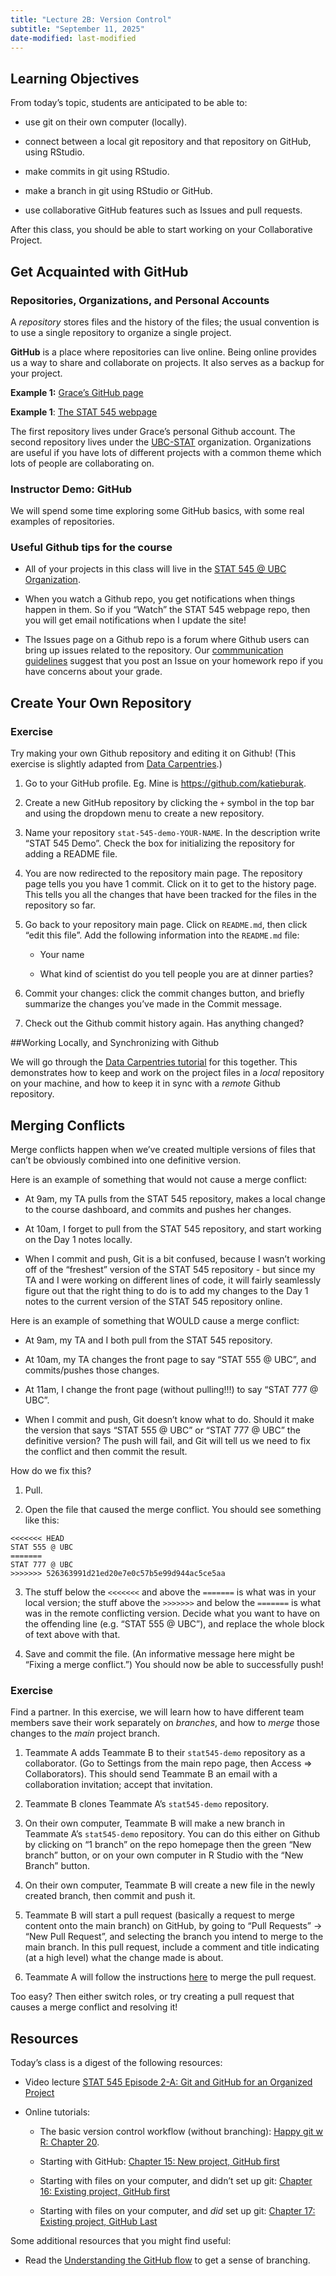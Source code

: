 ```yaml
---
title: "Lecture 2B: Version Control"
subtitle: "September 11, 2025"
date-modified: last-modified
---
```


## Learning Objectives

From today’s topic, students are anticipated to be able to:

-   use git on their own computer (locally).

-   connect between a local git repository and that repository on GitHub, using RStudio.

-   make commits in git using RStudio.

-   make a branch in git using RStudio or GitHub.

-   use collaborative GitHub features such as Issues and pull requests.

After this class, you should be able to start working on your Collaborative Project.


## Get Acquainted with GitHub

### **Repositories, Organizations, and Personal Accounts**

A *repository* stores files and the history of the files; the usual convention is to use a single repository to organize a single project.

**GitHub** is a place where repositories can live online. Being online provides us a way to share and collaborate on projects. It also serves as a backup for your project.

**Example 1:** [Grace's GitHub page](https://github.com/grcetmpk)

**Example 1**: [The STAT 545 webpage](https://github.com/UBC-STAT/STAT545.github.io)

The first repository lives under Grace's personal Github account. The second repository lives under the [UBC-STAT](https://github.com/UBC-STAT) organization. Organizations are useful if you have lots of different projects with a common theme which lots of people are collaborating on.


::: {.callout-tip icon="false"}
### Instructor Demo: GitHub

We will spend some time exploring some GitHub basics, with some real examples of repositories.
:::


### **Useful Github tips for the course**

-   All of your projects in this class will live in the [STAT 545 \@ UBC Organization](https://github.com/stat545ubc-2024).

-   When you watch a Github repo, you get notifications when things happen in them. So if you “Watch” the STAT 545 webpage repo, then you will get email notifications when I update the site!

-   The Issues page on a Github repo is a forum where Github users can bring up issues related to the repository. Our [commmunication guidelines](https://stat545.stat.ubc.ca/slack_communication) suggest that you post an Issue on your homework repo if you have concerns about your grade.


## Create Your Own Repository

::: {.callout-warning icon="false"}
### Exercise

Try making your own Github repository and editing it on Github! (This exercise is slightly adapted from [Data Carpentries](https://datacarpentry.org/rr-version-control/02-git-in-github/index.html).)

1.  Go to your GitHub profile. Eg. Mine is <https://github.com/katieburak>.

2.  Create a new GitHub repository by clicking the `+` symbol in the top bar and using the dropdown menu to create a new repository.

3.  Name your repository `stat-545-demo-YOUR-NAME`. In the description write “STAT 545 Demo”. Check the box for initializing the repository for adding a README file.

4.  You are now redirected to the repository main page. The repository page tells you you have 1 commit. Click on it to get to the history page. This tells you all the changes that have been tracked for the files in the repository so far.

5.  Go back to your repository main page. Click on `README.md`, then click “edit this file”. Add the following information into the `README.md` file:

    -   Your name

    -   What kind of scientist do you tell people you are at dinner parties?

6.  Commit your changes: click the commit changes button, and briefly summarize the changes you’ve made in the Commit message.

7.  Check out the Github commit history again. Has anything changed?
:::



##Working Locally, and Synchronizing with Github

We will go through the [Data Carpentries tutorial](https://datacarpentry.org/rr-version-control/03-git-in-rstudio/) for this together. This demonstrates how to keep and work on the project files in a *local* repository on your machine, and how to keep it in sync with a *remote* Github repository.

## Merging Conflicts

Merge conflicts happen when we’ve created multiple versions of files that can’t be obviously combined into one definitive version.

Here is an example of something that would not cause a merge conflict:

-   At 9am, my TA pulls from the STAT 545 repository, makes a local change to the course dashboard, and commits and pushes her changes.

-   At 10am, I forget to pull from the STAT 545 repository, and start working on the Day 1 notes locally.

-   When I commit and push, Git is a bit confused, because I wasn’t working off of the “freshest” version of the STAT 545 repository - but since my TA and I were working on different lines of code, it will fairly seamlessly figure out that the right thing to do is to add my changes to the Day 1 notes to the current version of the STAT 545 repository online.

Here is an example of something that WOULD cause a merge conflict:

-   At 9am, my TA and I both pull from the STAT 545 repository.

-   At 10am, my TA changes the front page to say “STAT 555 \@ UBC”, and commits/pushes those changes.

-   At 11am, I change the front page (without pulling!!!) to say “STAT 777 \@ UBC”.

-   When I commit and push, Git doesn’t know what to do. Should it make the version that says “STAT 555 \@ UBC” or “STAT 777 \@ UBC” the definitive version? The push will fail, and Git will tell us we need to fix the conflict and then commit the result.

How do we fix this?

1.  Pull.

2.  Open the file that caused the merge conflict. You should see something like this:

```         
<<<<<<< HEAD
STAT 555 @ UBC
=======
STAT 777 @ UBC
>>>>>>> 526363991d21ed20e7e0c57b5e99d944ac5ce5aa
```

3.  The stuff below the `<<<<<<<` and above the `=======` is what was in your local version; the stuff above the `>>>>>>>` and below the `=======` is what was in the remote conflicting version. Decide what you want to have on the offending line (e.g. “STAT 555 \@ UBC"), and replace the whole block of text above with that.

4.  Save and commit the file. (An informative message here might be “Fixing a merge conflict.”) You should now be able to successfully push!

::: {.callout-warning icon="false"}
### Exercise


Find a partner. In this exercise, we will learn how to have different team members save their work separately on *branches*, and how to *merge* those changes to the *main* project branch.

1.  Teammate A adds Teammate B to their `stat545-demo` repository as a collaborator. (Go to Settings from the main repo page, then Access =\> Collaborators). This should send Teammate B an email with a collaboration invitation; accept that invitation.

2.  Teammate B clones Teammate A’s `stat545-demo` repository.

3.  On their own computer, Teammate B will make a new branch in Teammate A’s `stat545-demo` repository. You can do this either on Github by clicking on “1 branch” on the repo homepage then the green “New branch” button, or on your own computer in R Studio with the “New Branch” button.

4.  On their own computer, Teammate B will create a new file in the newly created branch, then commit and push it.

5.  Teammate B will start a pull request (basically a request to merge content onto the main branch) on GitHub, by going to “Pull Requests” -\> “New Pull Request”, and selecting the branch you intend to merge to the main branch. In this pull request, include a comment and title indicating (at a high level) what the change made is about.

6.  Teammate A will follow the instructions [here](https://docs.github.com/en/pull-requests/collaborating-with-pull-requests/incorporating-changes-from-a-pull-request/merging-a-pull-request) to merge the pull request.

Too easy? Then either switch roles, or try creating a pull request that causes a merge conflict and resolving it!

:::


## Resources

Today’s class is a digest of the following resources:

-   Video lecture [STAT 545 Episode 2-A: Git and GitHub for an Organized Project](https://youtu.be/l2ftm-YwJs8)

-   Online tutorials:

    -   The basic version control workflow (without branching): [Happy git w R: Chapter 20](https://happygitwithr.com/git-basics.html).

    -   Starting with GitHub: [Chapter 15: New project, GitHub first](https://happygitwithr.com/new-github-first.html)

    -   Starting with files on your computer, and didn’t set up git: [Chapter 16: Existing project, GitHub first](https://happygitwithr.com/existing-github-first.html)

    -   Starting with files on your computer, and *did* set up git: [Chapter 17: Existing project, GitHub Last](https://happygitwithr.com/existing-github-last.html)

Some additional resources that you might find useful:

-   Read the [Understanding the GitHub flow](https://guides.github.com/introduction/flow/) to get a sense of branching.




